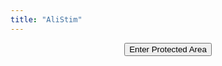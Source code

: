 ```yaml
---
title: "AliStim"
---
```



<SCRIPT>
function passWord() {
var testV = 1;
var pass1 = prompt('Please Enter Your Password',' ');
while (testV < 3) {
if (!pass1) 
history.go(-1);
if (pass1.toLowerCase() == "see my faces") {
window.open('Dartmouth88.html');
break;
} 
testV+=1;
var pass1 = 
prompt('Access Denied - Password Incorrect, Please Try Again.','Password');
}
if (pass1.toLowerCase()!="password" & testV ==3) 
history.go(-1);
return " ";
} 
</SCRIPT>
<CENTER>
<FORM>
<input type="button" value="Enter Protected Area" onClick="passWord()">
</FORM>
</CENTER>